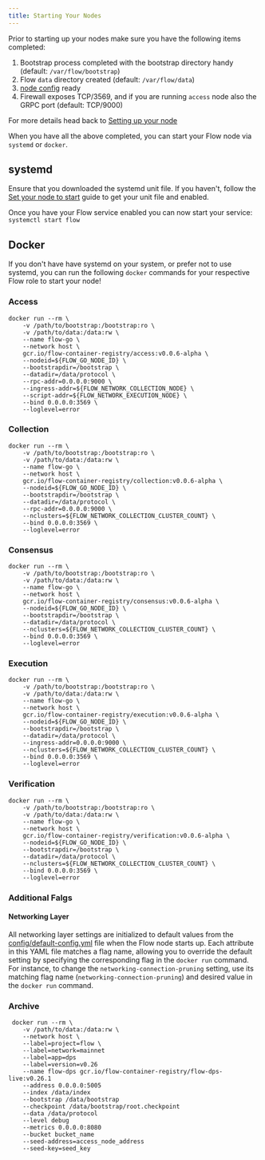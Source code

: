 ```yaml
---
title: Starting Your Nodes
---
```


Prior to starting up your nodes make sure you have the following items completed:

1. Bootstrap process completed with the bootstrap directory handy (default: `/var/flow/bootstrap`)
2. Flow `data` directory created (default: `/var/flow/data`)
3. [node config](../node-bootstrap.mdx) ready
4. Firewall exposes TCP/3569, and if you are running `access` node also the GRPC port (default: TCP/9000)

For more details head back to [Setting up your node](../node-setup.mdx#prepare-your-node-to-start)

When you have all the above completed, you can start your Flow node via `systemd` or `docker`.

## systemd

Ensure that you downloaded the systemd unit file. If you haven't, follow the [Set your node to start](../node-setup.mdx#prepare-your-node-to-start) guide to get your unit file and enabled.

Once you have your Flow service enabled you can now start your service: `systemctl start flow`

## Docker

If you don't have have systemd on your system, or prefer not to use systemd, you can run the following `docker` commands for your respective Flow role to start your node!

### Access

```
docker run --rm \
	-v /path/to/bootstrap:/bootstrap:ro \
	-v /path/to/data:/data:rw \
	--name flow-go \
	--network host \
	gcr.io/flow-container-registry/access:v0.0.6-alpha \
	--nodeid=${FLOW_GO_NODE_ID} \
	--bootstrapdir=/bootstrap \
	--datadir=/data/protocol \
	--rpc-addr=0.0.0.0:9000 \
	--ingress-addr=${FLOW_NETWORK_COLLECTION_NODE} \
	--script-addr=${FLOW_NETWORK_EXECUTION_NODE} \
	--bind 0.0.0.0:3569 \
	--loglevel=error
```

### Collection

```
docker run --rm \
	-v /path/to/bootstrap:/bootstrap:ro \
	-v /path/to/data:/data:rw \
	--name flow-go \
	--network host \
	gcr.io/flow-container-registry/collection:v0.0.6-alpha \
	--nodeid=${FLOW_GO_NODE_ID} \
	--bootstrapdir=/bootstrap \
	--datadir=/data/protocol \
	--rpc-addr=0.0.0.0:9000 \
	--nclusters=${FLOW_NETWORK_COLLECTION_CLUSTER_COUNT} \
	--bind 0.0.0.0:3569 \
	--loglevel=error
```

### Consensus

```
docker run --rm \
	-v /path/to/bootstrap:/bootstrap:ro \
	-v /path/to/data:/data:rw \
	--name flow-go \
	--network host \
	gcr.io/flow-container-registry/consensus:v0.0.6-alpha \
	--nodeid=${FLOW_GO_NODE_ID} \
	--bootstrapdir=/bootstrap \
	--datadir=/data/protocol \
	--nclusters=${FLOW_NETWORK_COLLECTION_CLUSTER_COUNT} \
	--bind 0.0.0.0:3569 \
	--loglevel=error
```

### Execution

```
docker run --rm \
	-v /path/to/bootstrap:/bootstrap:ro \
	-v /path/to/data:/data:rw \
	--name flow-go \
	--network host \
	gcr.io/flow-container-registry/execution:v0.0.6-alpha \
	--nodeid=${FLOW_GO_NODE_ID} \
	--bootstrapdir=/bootstrap \
	--datadir=/data/protocol \
	--ingress-addr=0.0.0.0:9000 \
	--nclusters=${FLOW_NETWORK_COLLECTION_CLUSTER_COUNT} \
	--bind 0.0.0.0:3569 \
	--loglevel=error
```

### Verification

```
docker run --rm \
	-v /path/to/bootstrap:/bootstrap:ro \
	-v /path/to/data:/data:rw \
	--name flow-go \
	--network host \
	gcr.io/flow-container-registry/verification:v0.0.6-alpha \
	--nodeid=${FLOW_GO_NODE_ID} \
	--bootstrapdir=/bootstrap \
	--datadir=/data/protocol \
	--nclusters=${FLOW_NETWORK_COLLECTION_CLUSTER_COUNT} \
	--bind 0.0.0.0:3569 \
	--loglevel=error
```

### Additional Falgs
#### Networking Layer
All networking layer settings are initialized to default values from the [config/default-config.yml](https://github.com/onflow/flow-go/blob/master/config/default-config.yml) file when the Flow node starts up. Each attribute in this YAML file matches a flag name, allowing you to override the default setting by specifying the corresponding flag in the `docker run` command. For instance, to change the `networking-connection-pruning` setting, use its matching flag name (`networking-connection-pruning`) and desired value in the `docker run` command.

### Archive

```shell
 docker run --rm \
	-v /path/to/data:/data:rw \
	--network host \
	--label=project=flow \
	--label=network=mainnet
	--label=app=dps
	--label=version=v0.26
	--name flow-dps gcr.io/flow-container-registry/flow-dps-live:v0.26.1
	--address 0.0.0.0:5005
	--index /data/index
	--bootstrap /data/bootstrap
	--checkpoint /data/bootstrap/root.checkpoint
	--data /data/protocol
	--level debug
	--metrics 0.0.0.0:8080
	--bucket bucket_name
	--seed-address=access_node_address
	--seed-key=seed_key
```
